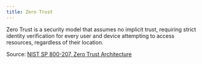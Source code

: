 ```yaml
---
title: Zero Trust
---
```

Zero Trust is a security model that assumes no implicit trust, requiring strict identity verification for every user and device attempting to access resources, regardless of their location.

Source: [NIST SP 800-207, Zero Trust Architecture](https://csrc.nist.gov/publications/detail/sp/800-207/final)
